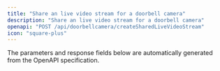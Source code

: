 ```yaml
---
title: "Share an live video stream for a doorbell camera"
description: "Share an live video stream for a doorbell camera"
openapi: "POST /api/doorbellcamera/createSharedLiveVideoStream"
icon: "square-plus"
---
```


<Note>
The parameters and response fields below are automatically generated from the OpenAPI specification.
</Note>
